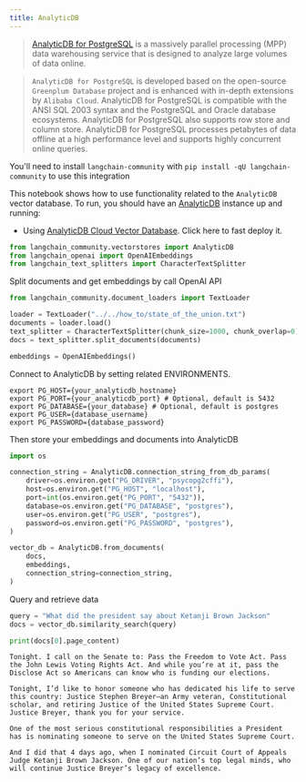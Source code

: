 ```yaml
---
title: AnalyticDB
---
```


>[AnalyticDB for PostgreSQL](https://www.alibabacloud.com/help/en/analyticdb-for-postgresql/latest/product-introduction-overview) is a massively parallel processing (MPP) data warehousing service that is designed to analyze large volumes of data online.

>`AnalyticDB for PostgreSQL` is developed based on the open-source `Greenplum Database` project and is enhanced with in-depth extensions by `Alibaba Cloud`. AnalyticDB for PostgreSQL is compatible with the ANSI SQL 2003 syntax and the PostgreSQL and Oracle database ecosystems. AnalyticDB for PostgreSQL also supports row store and column store. AnalyticDB for PostgreSQL processes petabytes of data offline at a high performance level and supports highly concurrent online queries.

You'll need to install `langchain-community` with `pip install -qU langchain-community` to use this integration

This notebook shows how to use functionality related to the `AnalyticDB` vector database.
To run, you should have an [AnalyticDB](https://www.alibabacloud.com/help/en/analyticdb-for-postgresql/latest/product-introduction-overview) instance up and running:

- Using [AnalyticDB Cloud Vector Database](https://www.alibabacloud.com/product/hybriddb-postgresql). Click here to fast deploy it.


```python
from langchain_community.vectorstores import AnalyticDB
from langchain_openai import OpenAIEmbeddings
from langchain_text_splitters import CharacterTextSplitter
```

Split documents and get embeddings by call OpenAI API


```python
from langchain_community.document_loaders import TextLoader

loader = TextLoader("../../how_to/state_of_the_union.txt")
documents = loader.load()
text_splitter = CharacterTextSplitter(chunk_size=1000, chunk_overlap=0)
docs = text_splitter.split_documents(documents)

embeddings = OpenAIEmbeddings()
```

Connect to AnalyticDB by setting related ENVIRONMENTS.
```
export PG_HOST={your_analyticdb_hostname}
export PG_PORT={your_analyticdb_port} # Optional, default is 5432
export PG_DATABASE={your_database} # Optional, default is postgres
export PG_USER={database_username}
export PG_PASSWORD={database_password}
```

Then store your embeddings and documents into AnalyticDB


```python
import os

connection_string = AnalyticDB.connection_string_from_db_params(
    driver=os.environ.get("PG_DRIVER", "psycopg2cffi"),
    host=os.environ.get("PG_HOST", "localhost"),
    port=int(os.environ.get("PG_PORT", "5432")),
    database=os.environ.get("PG_DATABASE", "postgres"),
    user=os.environ.get("PG_USER", "postgres"),
    password=os.environ.get("PG_PASSWORD", "postgres"),
)

vector_db = AnalyticDB.from_documents(
    docs,
    embeddings,
    connection_string=connection_string,
)
```

Query and retrieve data


```python
query = "What did the president say about Ketanji Brown Jackson"
docs = vector_db.similarity_search(query)
```


```python
print(docs[0].page_content)
```
```output
Tonight. I call on the Senate to: Pass the Freedom to Vote Act. Pass the John Lewis Voting Rights Act. And while you’re at it, pass the Disclose Act so Americans can know who is funding our elections.

Tonight, I’d like to honor someone who has dedicated his life to serve this country: Justice Stephen Breyer—an Army veteran, Constitutional scholar, and retiring Justice of the United States Supreme Court. Justice Breyer, thank you for your service.

One of the most serious constitutional responsibilities a President has is nominating someone to serve on the United States Supreme Court.

And I did that 4 days ago, when I nominated Circuit Court of Appeals Judge Ketanji Brown Jackson. One of our nation’s top legal minds, who will continue Justice Breyer’s legacy of excellence.
```
